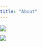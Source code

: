```yaml
---
title: "About"
---
```


```{=html}

<style>
  body {
    background-image: url('images/tp244-bg3-01.jpg'); /* Replace with your image path */
    background-size: cover;
    background-attachment: fixed;
    background-repeat: no-repeat;
    background-position: center;
    margin: 0;
    padding: 0;
  }

  h1 {
    display: none; /* Hides the page title */
  }

  .image-container {
    text-align: center; /* Centers the images */
  }

  .image-container img {
    max-width: 650px;
    margin: 10px auto;
    display: block;
  }
</style>

<div class="image-container"><img src="images/clipboard-2414664938.png"> <img src="images/clipboard-3002950809.png"></div>
```
